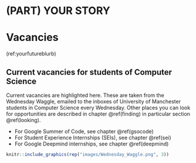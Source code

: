# (PART) YOUR STORY {-}

# Vacancies {#vacancies}

(ref:yourfutureblurb)

## Current vacancies for students of Computer Science

Current vacancies are highlighted here. These are taken from the Wednesday Waggle, emailed to the inboxes of University of Manchester students in Computer Science every Wednesday. Other places you can look for opportunities are described in chapter \@ref(finding) in particular section \@ref(looking). 

* For Google Summer of Code, see chapter \@ref(gsocode)
* For Student Experience Internships (SEIs), see chapter \@ref(sei) 
* For Google Deepmind internships, see chapter \@ref(deepmind)


```r
knitr::include_graphics(rep("images/Wednesday_Waggle.png", 3))
```
